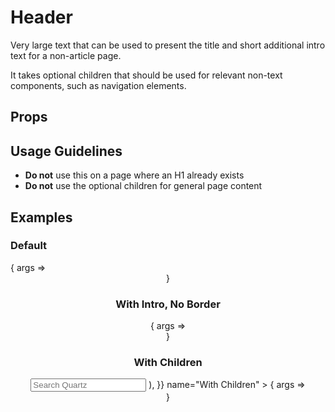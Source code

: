 
<Meta title="Header" component={Header} />

# Header

Very large text that can be used to present the title and short additional intro text for a non-article page.

It takes optional children that should be used for relevant non-text components, such as navigation elements.

## Props

<Props of={Header} />

## Usage Guidelines

- **Do not** use this on a page where an H1 already exists
- **Do not** use the optional children for general page content

## Examples

### Default

<Canvas>
	<Story
		args={{
			title: "Good morning, USA"
		}}
		name="Default"
	>
		{ args => <Header {...args} /> }
	</Story>
</Canvas>

### With Intro, No Border

<Canvas>
	<Story
		args={{
			title: "Good morning, USA",
			border: false,
			intro: "I’ve got a feeling that it’s gonna be a wonderful day",
		}}
		name="With Intro"
	>
		{ args => <Header {...args} /> }
	</Story>
</Canvas>

### With Children

<Canvas>
	<Story
		args={{
			title: "Good morning, USA",
			children: (
				<form>
					<input
						style={{
							width: '200px',
							margin: '15px',
							border: '1px solid #ccc',
							borderRadius: '8px',
							padding: '5px 8px',
							fontSize: '16px',
						}}
						placeholder="Search Quartz"
						aria-label="Search"
					/>
				</form>
			),
		}}
		name="With Children"
	>
		{ args => <Header {...args} /> }
	</Story>
</Canvas>
